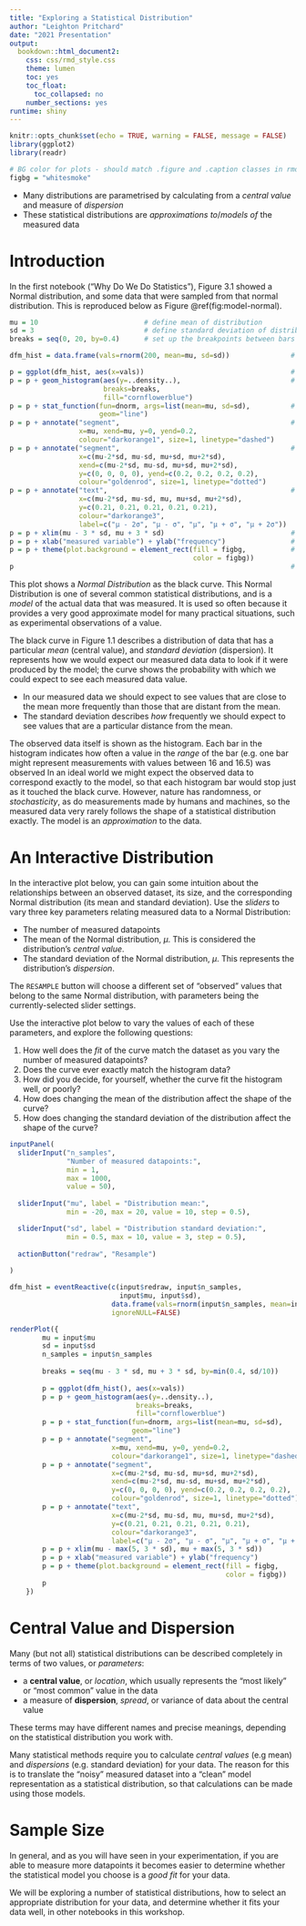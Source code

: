 ```yaml
---
title: "Exploring a Statistical Distribution"
author: "Leighton Pritchard"
date: "2021 Presentation"
output:
  bookdown::html_document2:
    css: css/rmd_style.css
    theme: lumen
    toc: yes
    toc_float:
      toc_collapsed: no
    number_sections: yes
runtime: shiny
---
```


```r
knitr::opts_chunk$set(echo = TRUE, warning = FALSE, message = FALSE)
library(ggplot2)
library(readr)

# BG color for plots - should match .figure and .caption classes in rmd_style.css
figbg = "whitesmoke"
```

<div id="summary">
- Many distributions are parametrised by calculating from a *central value* and measure of *dispersion*
- These statistical distributions are *approximations to*/*models of* the measured data
</div>

# Introduction

In the first notebook ("Why Do We Do Statistics"), Figure 3.1 showed a Normal distribution, and some data that were sampled from that normal distribution. This is reproduced below as Figure \@ref(fig:model-normal).

```r
mu = 10                          # define mean of distribution
sd = 3                           # define standard deviation of distribution
breaks = seq(0, 20, by=0.4)      # set up the breakpoints between bars in the histogram

dfm_hist = data.frame(vals=rnorm(200, mean=mu, sd=sd))               # create a data frame

p = ggplot(dfm_hist, aes(x=vals))                                    # set up the ggplot with data
p = p + geom_histogram(aes(y=..density..),                           # add a historgram layer
                       breaks=breaks,
                       fill="cornflowerblue")
p = p + stat_function(fun=dnorm, args=list(mean=mu, sd=sd),          # add a layer with the Normal curve 
                      geom="line")
p = p + annotate("segment",                                          # show the mean as a dashed line
                 x=mu, xend=mu, y=0, yend=0.2,
                 colour="darkorange1", size=1, linetype="dashed")
p = p + annotate("segment",                                          # show standard deviations as dotted lines
                 x=c(mu-2*sd, mu-sd, mu+sd, mu+2*sd),
                 xend=c(mu-2*sd, mu-sd, mu+sd, mu+2*sd),
                 y=c(0, 0, 0, 0), yend=c(0.2, 0.2, 0.2, 0.2),
                 colour="goldenrod", size=1, linetype="dotted")
p = p + annotate("text",                                             # annotate the lines
                 x=c(mu-2*sd, mu-sd, mu, mu+sd, mu+2*sd),
                 y=c(0.21, 0.21, 0.21, 0.21, 0.21),
                 colour="darkorange3",
                 label=c("µ - 2σ", "µ - σ", "µ", "µ + σ", "µ + 2σ"))
p = p + xlim(mu - 3 * sd, mu + 3 * sd)                               # set x-axis limits
p = p + xlab("measured variable") + ylab("frequency")                # add axis labels
p = p + theme(plot.background = element_rect(fill = figbg,           # colour background
                                             color = figbg))
p                                                                    # show plot
```

This plot shows a *Normal Distribution* as the black curve. This Normal Distribution is one of several common statistical distributions, and is a *model* of the actual data that was measured. It is used so often because it provides a very good approximate model for many practical situations, such as experimental observations of a value.

The black curve in Figure 1.1 describes a distribution of data that has a particular *mean* (central value), and *standard deviation* (dispersion). It represents how we would expect our measured data data to look if it were produced by the model; the curve shows the probability with which we could expect to see each measured data value.

<div id="note">
- In our measured data we should expect to see values that are close to the mean more frequently than those that are distant from the mean.
- The standard deviation describes *how* frequently we should expect to see values that are a particular distance from the mean.
</div>

The observed data itself is shown as the histogram. Each bar in the histogram indicates how often a value in the *range* of the bar (e.g. one bar might represent measurements with values between 16 and 16.5) was observed In an ideal world we might expect the observed data to correspond exactly to the model, so that each histogram bar would stop just as it touched the black curve. However, nature has randomness, or *stochasticity*, as do measurements made by humans and machines, so the measured data very rarely follows the shape of a statistical distribution exactly. The model is an *approximation* to the data.

# An Interactive Distribution

In the interactive plot below, you can gain some intuition about the relationships between an observed dataset, its size, and the corresponding Normal distribution (its mean and standard deviation). Use the *sliders* to vary three key parameters relating measured data to a Normal Distribution:

- The number of measured datapoints
- The mean of the Normal distribution, $\mu$. This is considered the distribution's *central value*.
- The standard deviation of the Normal distribution, $\mu$. This represents the distribution's *dispersion*.

The `RESAMPLE` button will choose a different set of "observed" values that belong to the same Normal distribution, with parameters being the currently-selected slider settings.

<div id="questions">
Use the interactive plot below to vary the values of each of these parameters, and explore the following questions:

1. How well does the *fit* of the curve match the dataset as you vary the number of measured datapoints?
2. Does the curve ever exactly match the histogram data?
3. How did you decide, for yourself, whether the curve fit the histogram well, or poorly?
4. How does changing the mean of the distribution affect the shape of the curve?
5. How does changing the standard deviation of the distribution affect the shape of the curve?
</div>

```r
inputPanel(
  sliderInput("n_samples",
              "Number of measured datapoints:",
              min = 1,
              max = 1000,
              value = 50),
  
  sliderInput("mu", label = "Distribution mean:",
              min = -20, max = 20, value = 10, step = 0.5),

  sliderInput("sd", label = "Distribution standard deviation:",
              min = 0.5, max = 10, value = 3, step = 0.5),
  
  actionButton("redraw", "Resample")
  
)

dfm_hist = eventReactive(c(input$redraw, input$n_samples,
                           input$mu, input$sd),
                         data.frame(vals=rnorm(input$n_samples, mean=input$mu, sd=input$sd)),
                         ignoreNULL=FALSE)

renderPlot({
        mu = input$mu
        sd = input$sd
        n_samples = input$n_samples
  
        breaks = seq(mu - 3 * sd, mu + 3 * sd, by=min(0.4, sd/10))      # set up the breakpoints between bars in the histogram
        
        p = ggplot(dfm_hist(), aes(x=vals))                                    # set up the ggplot with data
        p = p + geom_histogram(aes(y=..density..),                           # add a historgram layer
                               breaks=breaks,
                               fill="cornflowerblue")
        p = p + stat_function(fun=dnorm, args=list(mean=mu, sd=sd),          # add a layer with the Normal curve 
                              geom="line")
        p = p + annotate("segment",                                          # show the mean as a dashed line
                         x=mu, xend=mu, y=0, yend=0.2,
                         colour="darkorange1", size=1, linetype="dashed")
        p = p + annotate("segment",                                          # show standard deviations as dotted lines
                         x=c(mu-2*sd, mu-sd, mu+sd, mu+2*sd),
                         xend=c(mu-2*sd, mu-sd, mu+sd, mu+2*sd),
                         y=c(0, 0, 0, 0), yend=c(0.2, 0.2, 0.2, 0.2),
                         colour="goldenrod", size=1, linetype="dotted")
        p = p + annotate("text",                                             # annotate the lines
                         x=c(mu-2*sd, mu-sd, mu, mu+sd, mu+2*sd),
                         y=c(0.21, 0.21, 0.21, 0.21, 0.21),
                         colour="darkorange3",
                         label=c("µ - 2σ", "µ - σ", "µ", "µ + σ", "µ + 2σ"))
        p = p + xlim(mu - max(5, 3 * sd), mu + max(5, 3 * sd))                               # set x-axis limits
        p = p + xlab("measured variable") + ylab("frequency")                # add axis labels
        p = p + theme(plot.background = element_rect(fill = figbg,           # colour background
                                                     color = figbg))
        p  
    })
```

# Central Value and Dispersion

Many (but not all) statistical distributions can be described completely in terms of two values, or *parameters*:

- a **central value**, or *location*, which usually represents the "most likely" or "most common" value in the data
- a measure of **dispersion**, *spread*, or variance of data about the central value

<div id="warning">
These terms may have different names and precise meanings, depending on the statistical distribution you work with.
</div>

Many statistical methods require you to calculate *central values* (e.g mean) and *dispersions* (e.g. standard deviation) for your data. The reason for this is to translate the "noisy" measured dataset into a "clean" model representation as a statistical distribution, so that calculations can be made using those models.

# Sample Size

In general, and as you will have seen in your experimentation, if you are able to measure more datapoints it becomes easier to determine whether the statistical model you choose is a *good fit* for your data.

<div id="note">
We will be exploring a number of statistical distributions, how to select an appropriate distribution for your data, and determine whether it fits your data well, in other notebooks in this workshop.
</div>